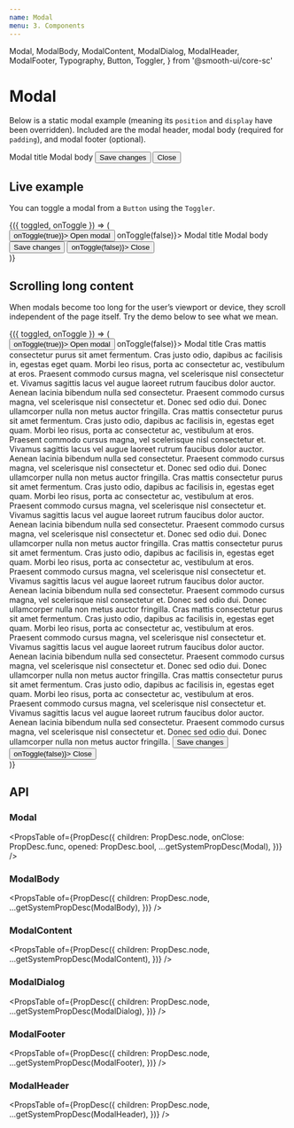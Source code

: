 ```yaml
---
name: Modal
menu: 3. Components
---
```


  Modal,
  ModalBody,
  ModalContent,
  ModalDialog,
  ModalHeader,
  ModalFooter,
  Typography,
  Button,
  Toggler,
} from '@smooth-ui/core-sc'

# Modal

Below is a static modal example (meaning its `position` and `display` have been overridden). Included are the modal header, modal body (required for `padding`), and modal footer (optional).

<Playground>
  <ModalDialogExample>
    <ModalContent>
      <ModalHeader>
        <Typography variant="h5" m={0}>
          Modal title
        </Typography>
      </ModalHeader>
      <ModalBody>Modal body</ModalBody>
      <ModalFooter>
        <Button variant="primary">Save changes</Button>
        <Button variant="secondary">Close</Button>
      </ModalFooter>
    </ModalContent>
  </ModalDialogExample>
</Playground>

## Live example

You can toggle a modal from a `Button` using the `Toggler`.

<Playground>
  <Toggler>
    {({ toggled, onToggle }) => (
      <div>
        <Button variant="primary" onClick={() => onToggle(true)}>
          Open modal
        </Button>
        <Modal opened={toggled} onClose={() => onToggle(false)}>
          <ModalDialog>
            <ModalContent>
              <ModalHeader>
                <Typography variant="h5" m={0}>
                  Modal title
                </Typography>
              </ModalHeader>
              <ModalBody>Modal body</ModalBody>
              <ModalFooter>
                <Button variant="primary">Save changes</Button>
                <Button variant="secondary" onClick={() => onToggle(false)}>
                  Close
                </Button>
              </ModalFooter>
            </ModalContent>
          </ModalDialog>
        </Modal>
      </div>
    )}
  </Toggler>
</Playground>

## Scrolling long content

When modals become too long for the user’s viewport or device, they scroll independent of the page itself. Try the demo below to see what we mean.

<Playground>
  <Toggler>
    {({ toggled, onToggle }) => (
      <div>
        <Button variant="primary" onClick={() => onToggle(true)}>
          Open modal
        </Button>
        <Modal opened={toggled} onClose={() => onToggle(false)}>
          <ModalDialog>
            <ModalContent>
              <ModalHeader>
                <Typography variant="h5" m={0}>
                  Modal title
                </Typography>
              </ModalHeader>
              <ModalBody>
                Cras mattis consectetur purus sit amet fermentum. Cras justo
                odio, dapibus ac facilisis in, egestas eget quam. Morbi leo
                risus, porta ac consectetur ac, vestibulum at eros. Praesent
                commodo cursus magna, vel scelerisque nisl consectetur et.
                Vivamus sagittis lacus vel augue laoreet rutrum faucibus dolor
                auctor. Aenean lacinia bibendum nulla sed consectetur. Praesent
                commodo cursus magna, vel scelerisque nisl consectetur et. Donec
                sed odio dui. Donec ullamcorper nulla non metus auctor
                fringilla. Cras mattis consectetur purus sit amet fermentum.
                Cras justo odio, dapibus ac facilisis in, egestas eget quam.
                Morbi leo risus, porta ac consectetur ac, vestibulum at eros.
                Praesent commodo cursus magna, vel scelerisque nisl consectetur
                et. Vivamus sagittis lacus vel augue laoreet rutrum faucibus
                dolor auctor. Aenean lacinia bibendum nulla sed consectetur.
                Praesent commodo cursus magna, vel scelerisque nisl consectetur
                et. Donec sed odio dui. Donec ullamcorper nulla non metus auctor
                fringilla. Cras mattis consectetur purus sit amet fermentum.
                Cras justo odio, dapibus ac facilisis in, egestas eget quam.
                Morbi leo risus, porta ac consectetur ac, vestibulum at eros.
                Praesent commodo cursus magna, vel scelerisque nisl consectetur
                et. Vivamus sagittis lacus vel augue laoreet rutrum faucibus
                dolor auctor. Aenean lacinia bibendum nulla sed consectetur.
                Praesent commodo cursus magna, vel scelerisque nisl consectetur
                et. Donec sed odio dui. Donec ullamcorper nulla non metus auctor
                fringilla. Cras mattis consectetur purus sit amet fermentum.
                Cras justo odio, dapibus ac facilisis in, egestas eget quam.
                Morbi leo risus, porta ac consectetur ac, vestibulum at eros.
                Praesent commodo cursus magna, vel scelerisque nisl consectetur
                et. Vivamus sagittis lacus vel augue laoreet rutrum faucibus
                dolor auctor. Aenean lacinia bibendum nulla sed consectetur.
                Praesent commodo cursus magna, vel scelerisque nisl consectetur
                et. Donec sed odio dui. Donec ullamcorper nulla non metus auctor
                fringilla. Cras mattis consectetur purus sit amet fermentum.
                Cras justo odio, dapibus ac facilisis in, egestas eget quam.
                Morbi leo risus, porta ac consectetur ac, vestibulum at eros.
                Praesent commodo cursus magna, vel scelerisque nisl consectetur
                et. Vivamus sagittis lacus vel augue laoreet rutrum faucibus
                dolor auctor. Aenean lacinia bibendum nulla sed consectetur.
                Praesent commodo cursus magna, vel scelerisque nisl consectetur
                et. Donec sed odio dui. Donec ullamcorper nulla non metus auctor
                fringilla. Cras mattis consectetur purus sit amet fermentum.
                Cras justo odio, dapibus ac facilisis in, egestas eget quam.
                Morbi leo risus, porta ac consectetur ac, vestibulum at eros.
                Praesent commodo cursus magna, vel scelerisque nisl consectetur
                et. Vivamus sagittis lacus vel augue laoreet rutrum faucibus
                dolor auctor. Aenean lacinia bibendum nulla sed consectetur.
                Praesent commodo cursus magna, vel scelerisque nisl consectetur
                et. Donec sed odio dui. Donec ullamcorper nulla non metus auctor
                fringilla.
              </ModalBody>
              <ModalFooter>
                <Button variant="primary">Save changes</Button>
                <Button variant="secondary" onClick={() => onToggle(false)}>
                  Close
                </Button>
              </ModalFooter>
            </ModalContent>
          </ModalDialog>
        </Modal>
      </div>
    )}
  </Toggler>
</Playground>

## API

### Modal

<PropsTable
  of={PropDesc({
    children: PropDesc.node,
    onClose: PropDesc.func,
    opened: PropDesc.bool,
    ...getSystemPropDesc(Modal),
  })}
/>


### ModalBody

<PropsTable
  of={PropDesc({
    children: PropDesc.node,
    ...getSystemPropDesc(ModalBody),
  })}
/>

### ModalContent

<PropsTable
  of={PropDesc({
    children: PropDesc.node,
    ...getSystemPropDesc(ModalContent),
  })}
/>

### ModalDialog

<PropsTable
  of={PropDesc({
    children: PropDesc.node,
    ...getSystemPropDesc(ModalDialog),
  })}
/>

### ModalFooter

<PropsTable
  of={PropDesc({
    children: PropDesc.node,
    ...getSystemPropDesc(ModalFooter),
  })}
/>

### ModalHeader

<PropsTable
  of={PropDesc({
    children: PropDesc.node,
    ...getSystemPropDesc(ModalHeader),
  })}
/>
